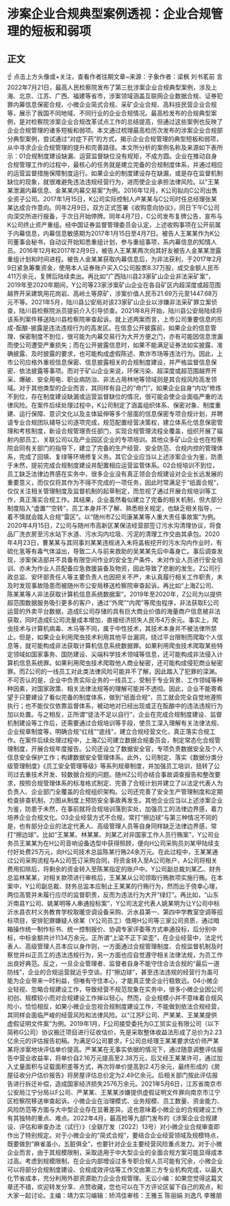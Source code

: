 # 涉案企业合规典型案例透视：企业合规管理的短板和弱项
## 正文
☝ 点击上方头像或+关注，查看作者往期文章~来源：子象作者：梁枫 刘书茗前 言2022年7月21日，最高人民检察院发布了第三批涉案企业合规典型案例，涉及上海、北京、江苏、广西、福建等省市，涉案领域涵盖互联网企业数据合规、证券犯罪内幕信息保密合规、小微企业简式合规、采矿企业合规、高科技民营企业合规等，展示了我国不同地域、不同行业的企业合规情况。最高检发布的合规典型案例，是对检察院涉案企业合规改革试点工作的总结提高，但通过这些案例也反映了企业合规管理的诸多短板和弱项。本文通过梳理最高检历次发布的涉案企业合规部分典型案例，尝试通过“对症下药”的方式，揭示企业合规管理的典型短板和弱项，从中寻求企业合规管理的提升和完善路径。本文所分析的案例名称及来源如下表所示：01合规制度建设缺漏、运营监督缺位没有规矩，不成方圆。企业在推动自身合规管理工作的过程中，最核心的任务就是建立完备的合规制度体系，并通过相应的运营监督措施保障制度运行。如果企业的制度建设存在缺漏，或是存在监督机制缺位的现象，就很难避免违法违规经营行为，进而使企业承担法律风险。以“王某某泄漏内幕信息、金某某内幕交易案”为例。2016年12月，K公司拟向C公司出售全资子公司。2017年1月15日，K公司实际控制人卢某某与C公司时任总经理张某某达成合作意向。同年2月9日，双方正式签署《收购意向协议》，同日下午C公司向深交所进行报备，于次日开始停牌。同年4月7日，C公司发布复牌公告，宣布与K公司终止资产重组。经中国证券监督管理委员会认定，上述收购事项在公开前属于内幕信息，内幕信息敏感期为2017年1月15日至4月7日。被告人王某某作为K公司董事会秘书，自动议开始知悉重组计划，参与重组事项，系内幕信息的知情人员。2016年12月和2017年2月9日，被告人王某某两次向其好友被告人金某某泄露重组计划和时间进程。被告人金某某获取内幕信息后，为非法获利，于2017年2月9日紧急筹集资金，使用本人证券账户买入C公司股票8.37万股，成交金额人民币411万余元，复牌后陆续卖出。再比如“广西陆川县23家矿山企业非法采矿案”， 2019年至2020年期间，Y公司等23家涉案矿山企业在各自矿区内超深度或超范围越界开采建筑用花岗岩、高岭土等原矿，涉案价值人民币21.69万元至1447.68万元不等。2021年5月，陆川县公安局对该23家矿山企业以涉嫌非法采矿罪立案侦查，陆川县检察院派员提前介入引导侦查。2021年8月开始，陆川县公安局陆续将该系列案件移送陆川县检察院审查起诉。就上述两案而言，上市公司重要信息的形成-酝酿-披露是违法违规行为的高发区。在信息公开披露前，如果企业的信息管理、保密制度不到位，很可能为内幕交易行为大开方便之门，亦有可能因信息泄漏而使公司遭受严重损失；而在公开披露信息时，如果不能满足证券法如实披露、准确披露、及时披露的要求，也可能构成虚假陈述、欺诈市场等违法行为。因此，上市公司应格外重视信息保密、信息披露相关的合规制度建设，并严格监督信息保密、依法披露等事项。而对于矿山企业来说，环保污染、超深度或超范围越界开采、爆破、安全用电、职业病防治、非法占用林地等领域则是其合规风险高发领域。对于其他类型的企业而言，其同样有自己的“命门”，如果企业自身“内功”修炼不到位，存在制度建设缺漏或运营监督缺位的情况，很可能会使企业面临严重的法律风险。在案件后续处理过程中，K公司制定了涵盖组织体系、保密对象、制度重建、运行保障、意识文化以及主体延伸等多个层面的信息保密专项合规计划，并聘请专业合规团队辅导公司逐项完成，规范配置经营决策权，建立体系化信息保密管理和考核制度，新设合规管理责任部门，实现合规管理流程全覆盖，组织开展了辐射内部员工、关联公司以及产业园区企业的专项培训。其他众多矿山企业也在检察院会同有关部门的指导下，建立了完备的生产经营、安全防范、合规内控的管理体系，完成了回填、复绿等环境修复义务。其它企业应当以上述涉案企业为鉴，防患于未然，提前完成合规制度建设并配置相应运营监管体系。02合规培训不到位，员工缺乏法律边界感在实务中，很多企业没有真正领会合规建设对企业长远发展的重要意义，而仅仅将其作为不得不完成的一项任务，因此时常满足于“纸面合规“，仅仅关注相关管理制度及监督机制的起草制定，而忽视了通过开展合规培训等工作，真正落实合规工作。其结果，企业虽然看似建立了完备的相关机制，但大部分制度陷入“虚置”“空转”，员工本身并不了解、熟悉相关规定，也缺乏相关指导，一着不慎就会踏入合规“雷区”。以“随州市Z公司康某某等人重大责任事故案”为例。2020年4月15日，Z公司与随州市高新区某保洁经营部签订污水沟清理协议，将食品厂洗衣房至污水站下水道、污水沟内垃圾、污泥的清理工作交由其承包。2020年4月23日，曹某某与其同事刘某某违规进入未将盖板挖开的污水沟内作业时，有硫化氢等有毒气体溢出，导致二人与前来救助的吴某某先后中毒身亡。事后调查发现，涉案保洁部并不具备有限空间作业的安全生产条件、未对作业人员进行安全培训、亦未为作业人员配备应急救援装备及物资，因此导致了悲剧的发生。Z公司行政总监、安环部责任人等主要负责人也因把关不严，未认真履行相关工作职责，未及时发现事故隐患而被随州市公安局移送检察院审查起诉。再比如“上海Z公司、陈某某等人非法获取计算机信息系统数据案”。2019年至2020年，Z公司为以提供超范围数据服务吸引更多的客户，通过“外爬”“内爬”等爬虫程序，非法获取E公司运营的外卖平台数据，造成E公司存储的具有巨大商业价值的海量商户信息被非法获取，同时造成E公司流量成本增加，直接经济损失人民币4万余元。事实上，爬虫技术与计算机病毒、木马等不同，属于中性技术，其技术本身并不被法律所禁止。但是，如果企业利用爬虫技术利用其他平台漏洞，绕过平台限制而爬取个人信息等，就可能构成非法获取计算机信息系统数据罪。如果利用爬虫技术爬取某些特定领域如国家事务、国防建设、尖端科学技术领域等信息，还可能构成非法侵入计算机信息系统罪。如果利用爬虫技术爬取他人商业秘密，还可能构成侵犯商业秘密罪。而Z公司的一线员工对此类法律风险可能并不了解，因此踏入了犯罪的深渊。不可否认的是，企业中负责实际业务的一线员工，受制于专业背景、工作领域等种种因素，对国家政策、相关法律法规等的理解可能并不透彻。因此，企业不能寄希望于只要建设了看似完备的制度体系，做到“纸面合规”，员工就会完全自觉地遵照执行；也不能仅仅依靠监督体系，被动地对已经出现或正在酝酿中的违法违规行为加以处置。与之相反，正所谓“徒法不足以自行”，企业在完成合规制度建设、监督机制建设等工作后，还需要通过合规培训等手段，使员工深入理解有关法律法规、企业规章制度等，明确合规“红线”“底线”，建立合规经营文化，真正落实合规工作。在案件后续处理过程中，上海Z公司建立数据合规委员会，制定常态化合规管理制度，开展合规年度报告。公司还设立了数据安全官，专项负责数据安全及个人信息安全保护工作；构建数据安全管理体系。此外，公司制定、落实《数据分类分级管理制度》《员工安全管理等级》等系列规章制度，并加强员工培训，扭转了公司过去重技术开发、轻数据合规的问题。随州Z公司亦结合事故调查报告和整改要求，按照合规管理体系的标准格式制定、完善了合规计划并建立了以法定代表人为负责人、企业部门全覆盖的合规组织架构。公司还完善了安全生产管理制度和定期检查排查机制，力图从制度上预防安全事故再发生。其他企业应当以上述涉案企业为鉴，防患于未然，在事前就将合规培训落到实处，加强员工的法律边界感，着力培养企业合规文化。03企业经营方式不合规，常打“擦边球”与第三种情况不同的是，也有部分企业的法定代表人、高级管理人员等自身同样缺乏法律边界感，常打“擦边球”。比如“王某某、林某某、刘某乙对非国家工作人员行贿案”，Y公司业务员王某某为在H公司音响设备选型中获得照顾，便向H公司采购员刘某甲陆续支付好处费25万元，向H公司技术总监陈某行贿24余万元。在此过程中，王某某通过公司采购流程与A公司签订采购合同，将资金转入至A公司账户，A公司将相关费用扣除后，将剩余的资金转入至陈某指定的账户中。Y公司副总裁刘某乙、财务总监林某某，对相关款项进行审核后，王某某从公司领取行贿款项实施行贿。在本案中，Y公司副总裁、财务总监本应制止王某某的行贿行为，然而出于侥幸心理，两位高管并未履行应尽的监督职责，反而为违法行为大开“绿灯”。再比如，“山东沂南县Y公司、姚某明等人串通投标案”，Y公司法定代表人姚某明为让Y公司中标沂水县农村义务教育学校取暖空调设备采购、沂水县第一、第四中学教室空调等招标项目，安排犯罪嫌疑人徐某（Y公司员工）借用H公司等三家公司资质，通过暗箱操作统一制作标书、统一控制报价、协调专家评委等方式串通投标，后分别中标，中标金额共计1134万余元。正所谓“上梁不正下梁歪”，在企业经营中，法定代表人、高级管理人员本应以身作则，一方面通过合规管理制度、合规监督机制及时察觉并纠正员工的违法违规行为，另一方面也应自觉遵守相关法律法规，为员工作出良好典范。反之，一旦企业管理者、监督者自身不能守住合法合规的“最后一道防线”，企业的合规运营就近乎空谈。打“擦边球”，甚至违法违规的经营行为虽可能为企业带来一时利益，但唯有守住本心，才能真正使企业行稳致远。04小微企业轻视、忽略合规建设工作，导致经营不规范现象在实务中，很多小微企业因公司初创、规模较小而对合规建设工作掉以轻心。然而，企业规模小并不意味着合规风险小，恰恰相反，如果小微企业忽视合规制度建设工作，不能做到依法合规经营，其同样会面临严峻的经营风险和法律风险。以“江苏F公司、严某某、王某某提供虚假证明文件案”为例。2019年1月，F公司接受委托为G工贸实业有限公司（以下简称G公司）协议搬迁项目进行征收估价，先是采取整体收益法形成了总价为2.23亿余元的评估报告初稿。为满足G公司要求，F公司总经理王某某要求估价师严某某将涉案地块评估单价提高。严某某在无事实依据的情况下，通过随意调整评估报告中营业收益率，将单价自2.16万元提高至2.38万元，后又经王某某许可，通过加入丈量面积与证载面积差等方式，再次将单价提高到2.4万余元，最终形成的《房屋征收分户估价报告》将房屋评估总价定为2.49亿余元。后相关部门按此评估报告进行拆迁补偿，造成国家经济损失2576万余元。2021年5月6日，江苏省南京市公安局江宁分局以F公司、严某某、王某某涉嫌提供虚假证明文件罪向南京市江宁区检察院移送审查起诉。小微企业在治理模式、业务规模、员工数量、资金能力、风险防范等方面与大中型企业存在显著差异。这也意味着小微企业的合规建设工作有其独特的重点、难点。2022年4月，最高检等九部门发布的《涉案企业合规建设、评估和审查办法（试行）》（全联厅发〔2022〕13号）对小微企业合规审查即作出了特别规定。对于小微企业的“简式合规”，要结合企业经营领域及规模特点，既要做到“麻雀虽小，五脏俱全”，也要针对企业主要经营风险重点发力。对于小微企业而言，由于其规模限制，采取适用于中大型企业的全面合规方案可能显得成本过高。考虑到规模限制，在企业内部增设过多专职合规人员可能有冗余，小微企业可以将部分合规制度建设、合规成效评估等工作交由第三方专业机构完成，以最大化节省成本，充分利用外部资源助力企业合规管理。无讼小编：如果您觉得这篇文章还不错，欢迎转发分享、点赞收藏，您也可以在下方评论区留下自己的观点，和大家一起讨论。主编：靖力实习编辑：矫鸿佳审核：王雅玉 陈丽娟 刘逸凡 李雅朋